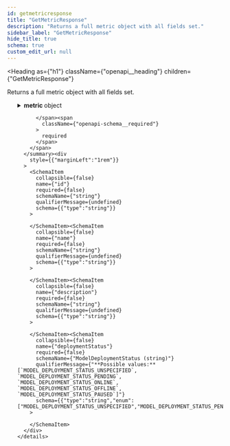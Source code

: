 ```yaml
---
id: getmetricresponse
title: "GetMetricResponse"
description: "Returns a full metric object with all fields set."
sidebar_label: "GetMetricResponse"
hide_title: true
schema: true
custom_edit_url: null
---
```



<Heading
  as={"h1"}
  className={"openapi__heading"}
  children={"GetMetricResponse"}
>
</Heading>



Returns a full metric object with all fields set.

<ul>
  <SchemaItem
    collapsible={true}
    className={"schemaItem"}
  >
    <details
      style={{}}
      className={"openapi-markdown__details"}
    >
      <summary
        style={{}}
      >
        <span
          className={"openapi-schema__container"}
        >
          <strong
            className={"openapi-schema__property"}
          >
            metric
          </strong><span
            className={"openapi-schema__name"}
          >
             object
          </span><span
            className={"openapi-schema__divider"}
          >
            
          </span><span
            className={"openapi-schema__required"}
          >
            required
          </span>
        </span>
      </summary><div
        style={{"marginLeft":"1rem"}}
      >
        <SchemaItem
          collapsible={false}
          name={"id"}
          required={false}
          schemaName={"string"}
          qualifierMessage={undefined}
          schema={{"type":"string"}}
        >
          
        </SchemaItem><SchemaItem
          collapsible={false}
          name={"name"}
          required={false}
          schemaName={"string"}
          qualifierMessage={undefined}
          schema={{"type":"string"}}
        >
          
        </SchemaItem><SchemaItem
          collapsible={false}
          name={"description"}
          required={false}
          schemaName={"string"}
          qualifierMessage={undefined}
          schema={{"type":"string"}}
        >
          
        </SchemaItem><SchemaItem
          collapsible={false}
          name={"deploymentStatus"}
          required={false}
          schemaName={"ModelDeploymentStatus (string)"}
          qualifierMessage={"**Possible values:** [`MODEL_DEPLOYMENT_STATUS_UNSPECIFIED`, `MODEL_DEPLOYMENT_STATUS_PENDING`, `MODEL_DEPLOYMENT_STATUS_ONLINE`, `MODEL_DEPLOYMENT_STATUS_OFFLINE`, `MODEL_DEPLOYMENT_STATUS_PAUSED`]"}
          schema={{"type":"string","enum":["MODEL_DEPLOYMENT_STATUS_UNSPECIFIED","MODEL_DEPLOYMENT_STATUS_PENDING","MODEL_DEPLOYMENT_STATUS_ONLINE","MODEL_DEPLOYMENT_STATUS_OFFLINE","MODEL_DEPLOYMENT_STATUS_PAUSED"],"title":"ModelDeploymentStatus"}}
        >
          
        </SchemaItem>
      </div>
    </details>
  </SchemaItem>
</ul>
            